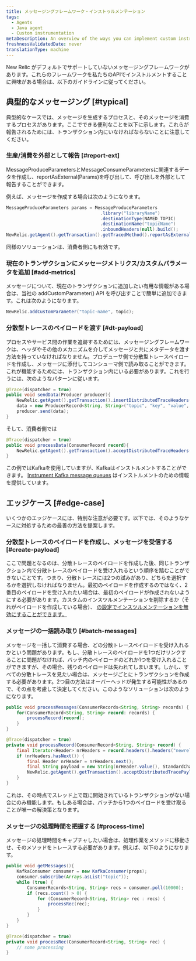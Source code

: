 ```yaml
---
title: メッセージングフレームワーク・インストゥルメンテーション
tags:
  - Agents
  - Java agent
  - Custom instrumentation
metaDescription: An overview of the ways you can implement custom instrumentation for your New Relic-monitored Java application.
freshnessValidatedDate: never
translationType: machine
---
```


New Relic がデフォルトでサポートしていないメッセージングフレームワークがあります。これらのフレームワークを私たちのAPIでインストルメントすることに興味がある場合は、以下のガイドラインに従ってください。

## 典型的なメッセージング [#typical]

典型的なケースでは、メッセージを生成するプロセスと、そのメッセージを消費するプロセスがあります。ここでできる便利なことを以下に示します。これらが報告されるためには、トランザクション内にいなければならないことに注意してください。

### 生産/消費を外部として報告 [#report-ext]

MessageProduceParametersとMessageConsumeParametersに関連するデータを作成し、reportAsExternal(Params)を呼び出して、呼び出しを外部として報告することができます。

例えば、メッセージを作成する場合は次のようになります。

```java
MessageProduceParameters params = MessageProduceParameters
                                    .library("libraryName")
                                    .destinationType(NAMED_TOPIC)
                                    .destinationName("topicName")
                                    .inboundHeaders(null).build();
NewRelic.getAgent().getTransaction().getTracedMethod().reportAsExternal(params);
```

同様のソリューションは、消費者側にも有効です。

### 現在のトランザクションにメッセージメトリクス/カスタムパラメータを追加 [#add-metrics]

メッセージについて、現在のトランザクションに追加したい有用な情報がある場合は、当社の addCustomParameter() API を呼び出すことで簡単に追加できます。これは次のようになります。

```java
NewRelic.addCustomParameter("topic-name", topic);
```

### 分散型トレースのペイロードを渡す [#dt-payload]

プロセスやサービス間の作業を追跡するためには、メッセージングフレームワークは、ヘッダやその他のメカニズムを介してメッセージと共にメタデータを渡す方法を持っていなければなりません。プロデューサ側で分散型トレースペイロードを作成し、メッセージに添付してコンシューマ側で読み取ることができます。これが機能するためには、トランザクション内にいる必要があります。これを行うには、次のようなパターンに従います。

```java
@Trace(dispatcher = true)
public void sendData(Producer producer){
    NewRelic.getAgent().getTransaction().insertDistributedTraceHeaders(headers);
    data = new ProducerRecord<String, String>("topic", "key", "value", headers);
    producer.send(data);
}
```

そして、消費者側では

```java
@Trace(dispatcher = true)
public void processData(ConsumerRecord record){
    NewRelic.getAgent().getTransaction().acceptDistributedTraceHeaders(TransportType.Kafka, record.headers());
}
```

この例ではKafkaを使用していますが、Kafkaはインストルメントすることができます。 [Instrument Kafka message queues](/docs/agents/java-agent/instrumentation/use-kafka-message-queues) はインストルメントのための情報を提供しています。

## エッジケース [#edge-case]

いくつかのエッジケースには、特別な注意が必要です。以下では、そのようなケースに対処するための最善の方法を提案します。

### 分散型トレースのペイロードを作成し、メッセージを受信する [#create-payload]

ここで問題となるのは、分散トレースのペイロードを作成した後、同じトランザクション内で分散トレースのペイロードを受け入れるという順序を踏むことができないことです。つまり、分散トレースには2つの試みがあり、どちらを選択するかを選択しなければなりません。最初のペイロードを作成するのではなく、2番目のペイロードを受け入れたい場合は、最初のペイロードが作成されないようにする必要があります。カスタムのインスツルメンテーションを削除するか（それがペイロードを作成している場合）、 [の設定でインスツルメンテーションを無効にすることができます。](/docs/agents/java-agent/async-instrumentation/disable-scala-netty-akka-play-2-instrumentation)

### メッセージの一括読み取り [#batch-messages]

メッセージを一括して消費する場合、どの分散トレースペイロードを受け入れるかという問題があります。もし、分散トレースのペイロードを1つだけリンクすることに問題がなければ、バッチ内のペイロードのどれか1つを受け入れることができますが、その場合、残りのペイロードは失われてしまいます。しかし、すべての分散トレースを見たい場合は、メッセージごとにトランザクションを作成する必要があります。2つ目の方法はオーバーヘッドが発生する可能性があるので、その点を考慮して決定してください。このようなソリューションは次のようになります。

```java
public void processMessages(ConsumerRecords<String, String> records) {
    for(ConsumerRecord<String, String> record: records) {
        processRecord(record);
    }
}

@Trace(dispatcher = true)
private void processRecord(ConsumerRecord<String, String> record) {
    final Iterator<Header> nrHeaders = record.headers().headers("newrelicDTPayload").iterator();
    if (nrHeaders.hasNext()) {
        final Header nrHeader = nrHeaders.next();
        final String payload = new String(nrHeader.value(), StandardCharsets.UTF_8);
        NewRelic.getAgent().getTransaction().acceptDistributedTracePayload(payload);
    }
}
```

これは、その時点でスレッド上で既に開始されているトランザクションがない場合にのみ機能します。もしある場合は、バッチから1つのペイロードを受け取ることが唯一の解決策となります。

### メッセージの処理時間を把握する [#process-time]

メッセージの処理時間をキャプチャしたい場合は、処理作業をメソッドに移動させ、そのメソッドをトレースする必要があります。例えば、以下のようになります。

```java
public void getMessages(){
    KafkaConsumer consumer = new KafkaConsumer(props);
    consumer.subscribe(Arrays.asList("topic"));
    while (true) {
        ConsumerRecords<String, String> recs = consumer.poll(10000);
        if (recs.count() > 0) {
            for (ConsumerRecord<String, String> rec : recs) {
                processRec(rec);
            }
        }
    }
}

@Trace(dispatcher = true)
private void processRec(ConsumerRecord<String, String> rec) {
    // some processing
}
```